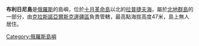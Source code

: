 '''布利日尼島'''是[[俄羅斯|俄羅斯]]的島嶼，位於[[十月革命島|十月革命島]]以北的[[拉普捷夫海|拉普捷夫海]]，屬於[[北地群島|北地群島]]的一部分，由[[克拉斯諾亞爾斯克邊疆區|克拉斯諾亞爾斯克邊疆區]]負責管轄，最高點海拔高度47米，島上無人居住。

{{Russia-geo-stub}}
[[Category:俄羅斯島嶼|Category:俄羅斯島嶼]]